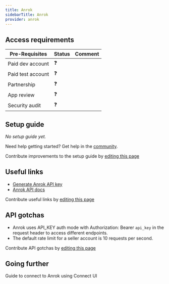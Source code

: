 ```yaml
---
title: Anrok
sidebarTitle: Anrok
provider: anrok
---
```



<Overview />
<PreBuiltTooling />
<PreBuiltUseCases />

## Access requirements
| Pre-Requisites | Status | Comment|
| - | - | - |
| Paid dev account | ❓ |  |
| Paid test account | ❓ |  |
| Partnership | ❓ | |
| App review | ❓ |  |
| Security audit | ❓ | |


## Setup guide

_No setup guide yet._

<Tip>Need help getting started? Get help in the [community](https://nango.dev/slack).</Tip>

<Note>Contribute improvements to the setup guide by [editing this page](https://github.com/nangohq/nango/tree/master/docs-v2/integrations/all/anrok.mdx)</Note>


## Useful links

-   [Generate Anrok API key](https://apidocs.anrok.com/tutorials/#create-an-api-key)
-   [Anrok API docs](https://apidocs.anrok.com/#section/API-reference)

<Note>Contribute useful links by [editing this page](https://github.com/nangohq/nango/tree/master/docs-v2/integrations/all/anrok.mdx)</Note>

## API gotchas

- Anrok uses API_KEY auth mode with Authorization: Bearer `api_key` in the request header to access different endpoints.
- The default rate limit for a seller account is 10 requests per second.

<Note>Contribute API gotchas by [editing this page](https://github.com/nangohq/nango/tree/master/docs-v2/integrations/all/anrok.mdx)</Note>

## Going further

<Card title="Connect to Anrok" icon="link" href="/integrations/all/anrok/connect" horizontal>
  Guide to connect to Anrok using Connect UI
</Card>
